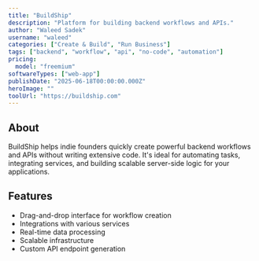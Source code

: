 ```yaml
---
title: "BuildShip"
description: "Platform for building backend workflows and APIs."
author: "Waleed Sadek"
username: "waleed"
categories: ["Create & Build", "Run Business"]
tags: ["backend", "workflow", "api", "no-code", "automation"]
pricing:
  model: "freemium"
softwareTypes: ["web-app"]
publishDate: "2025-06-18T00:00:00.000Z"
heroImage: ""
toolUrl: "https://buildship.com"
---
```

## About
BuildShip helps indie founders quickly create powerful backend workflows and APIs without writing extensive code. It's ideal for automating tasks, integrating services, and building scalable server-side logic for your applications.

## Features
- Drag-and-drop interface for workflow creation
- Integrations with various services
- Real-time data processing
- Scalable infrastructure
- Custom API endpoint generation
